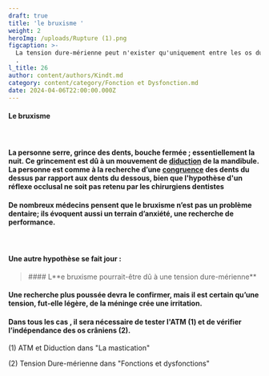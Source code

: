 ```yaml
---
draft: true
title: 'le bruxisme '
weight: 2
heroImg: /uploads/Rupture (1).png
figcaption: >-
  La tension dure-mérienne peut n'exister qu'uniquement entre les os du crâne
  .            
l_title: 26
author: content/authors/Kindt.md
category: content/category/Fonction et Dysfonction.md
date: 2024-04-06T22:00:00.000Z
---
```


<Space height={20} />

#### **Le bruxisme**

####  

#### La personne serre, grince des dents,&#xA;bouche fermée ; essentiellement la nuit. Ce grincement est dû à un&#xA;mouvement de [diduction](https://www.medecine-des-arts.com/fr/article/diduction.php "Congruence") de la mandibule. La personne est comme à la recherche d’une [congruence](https://www.larousse.fr/dictionnaires/francais/congruence/18217 "Congruence") des dents du dessus par rapport aux dents du dessous, bien que l'hypothèse d'un réflexe occlusal ne soit pas retenu par les chirurgiens dentistes

#### De nombreux médecins pensent que le&#xA;bruxisme n’est pas un problème dentaire; ils évoquent aussi un terrain&#xA;d’anxiété, une recherche de performance.

####  

#### Une autre hypothèse se fait&#xA;jour :

<Space height={22} />

<BlockQuote>
  #### L**e bruxisme pourrait-être dû à une tension dure-mérienne**
</BlockQuote>

<Space height={20} />

#### Une recherche plus poussée devra le confirmer, mais il est certain qu’une tension, fut-elle légère, de la méninge crée une irritation.

#### Dans tous les cas , il sera nécessaire de tester l'ATM (1) et de vérifier l’indépendance des os crâniens (2).

(1) ATM et Diduction dans "La mastication"

<Space height={0} />

(2) Tension Dure-mérienne  dans "Fonctions et dysfonctions"
